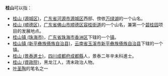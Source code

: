 '''桂山'''可以指：
* [[桂山_(源城区)|桂山 (源城区)]]，[[广东省|广东省]][[河源市|河源市]][[源城区|源城区]]西部、傍依[[万绿湖|万绿湖]]的一个山名。
* [[桂山_(顺德区)|桂山 (顺德区)]]，[[广东省|广东省]][[佛山市|佛山市]][[顺德区|顺德区]][[容桂街道|容桂街道]]的一个山名，兼第一个[[碧桂园|碧桂园]]项目的发展地点。
* [[桂山镇_(珠海市)|桂山镇 (珠海市)]]，[[广东省|广东省]][[珠海市|珠海市]][[香洲区|香洲区]]下辖的一个[[镇|镇]]。
* [[桂山镇_(新平彝族傣族自治县)|桂山镇 (新平彝族傣族自治县)]]，[[云南省|云南省]][[玉溪市|玉溪市]][[新平彝族傣族自治县|新平彝族傣族自治县]]下辖的一个镇。
* [[桂山_(景泰進士)|桂山 (景泰進士)]]，[[四川|四川]][[成都府|成都府]][[成都縣|成都縣]]人，景泰二年辛未科進士。
* [[桂山_(資政院)|桂山 (資政院)]]，黑龙江人，清末政治人物。
* [[叶圣陶|叶圣陶]]的笔名之一
{{disambig}}